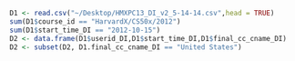 ```r
D1 <- read.csv("~/Desktop/HMXPC13_DI_v2_5-14-14.csv",head = TRUE)
sum(D1$course_id == "HarvardX/CS50x/2012")
sum(D1$start_time_DI == "2012-10-15")
D2 <- data.frame(D1$userid_DI,D1$start_time_DI,D1$final_cc_cname_DI)
D2 <- subset(D2, D1.final_cc_cname_DI == "United States")

```



